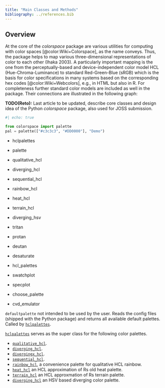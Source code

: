 ```yaml
---
title: "Main Classes and Methods"
bibliography: ../references.bib
---
```


## Overview

At the core of the *colorspace* package are various utilities for computing with
color spaces [@color:Wiki+Colorspace], as the name conveys. Thus, the package helps to
map various three-dimensional representations of color to each other (Ihaka
2003). A particularly important mapping is the one from the perceptually-based
and device-independent color model HCL (Hue-Chroma-Luminance) to standard
Red-Green-Blue (sRGB) which is the basis for color specifications in many
systems based on the corresponding hex codes [@color:Wiki+Webcolors], e.g., in HTML
but also in R. For completeness further standard color models are included as
well in the package. Their connections are illustrated in the following graph:

**TODO(Reto):** Last article to be updated, describe core classes and design
idea of the Python _colorspace_ package, also used for JOSS submission.

```python
#| echo: true

from colorspace import palette
pal = palette(["#c3c3c3", "#DD0000"], "Demo")
```


* hclpalettes
* palette
* qualitative_hcl
* diverging_hcl
* sequential_hcl
* rainbow_hcl
* heat_hcl
* terrain_hcl
* diverging_hsv

* tritan
* protan
* deutan
* desaturate

* hcl_palettes
* swatchplot
* specplot
* choose_palette
* cvd_emulator



`defaultpalette` not intended to be used by the user.
Reads the config files (shipped with the Python package) and returns all available
default palettes. Called by [`hclpalettes`](/man/colorspace.palettes.hclpalettes.qmd).

[`hclpalettes`](/man/colorspace.palettes.hclpalettes.qmd) serves as the super
class for the following color palettes.

* [`qualitative_hcl`](/man/colorspace.palettes.qualitative_hcl.qmd).
* [`diverging_hcl`](/man/colorspace.palettes.diverging_hcl.qmd).
* [`divergingx_hcl`](/man/colorspace.palettes.divergingx_hcl.qmd).
* [`sequential_hcl`](/man/colorspace.palettes.sequential_hcl.qmd).
* [`rainbow_hcl`](/man/colorspace.palettes.rainbow_hcl.qmd), a convenience palette for qualitative HCL rainbow.
* [`heat_hcl`](/man/colorspace.palettes.heat_hcl.qmd) an HCL approximation of Rs old heat palette.
* [`terrain_hcl`](/man/colorspace.palettes.terrain_hcl.qmd) an HCL approxmation of Rs terrain palette.
* [`diverging_hcl`](/man/colorspace.palettes.diverging_hsv.qmd) an HSV based diverging color palette.

